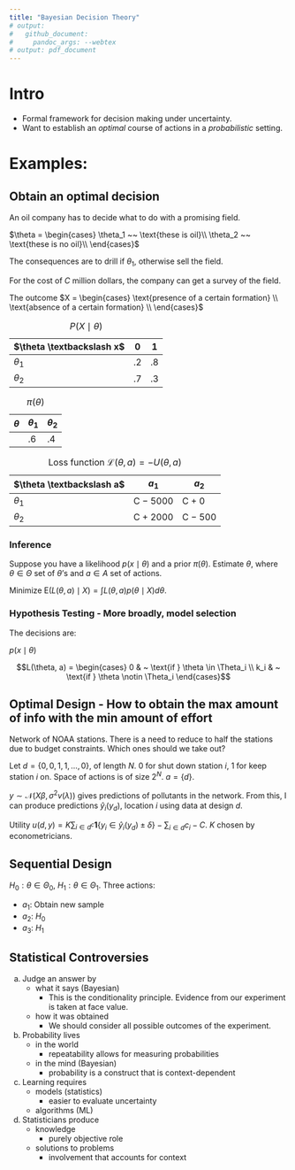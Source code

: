 ```yaml
---
title: "Bayesian Decision Theory"
# output:
#   github_document:
#     pandoc_args: --webtex
# output: pdf_document
---
```


\newcommand{\norm}[1]{\left\lVert#1\right\rVert}
\newcommand{\p}[1]{\left(#1\right)}
\newcommand{\bk}[1]{\left[#1\right]}
\newcommand{\bc}[1]{ \left\{#1\right\} }
\newcommand{\abs}[1]{ \left|#1\right| }
\newcommand{\mat}{ \begin{pmatrix} }
\newcommand{\tam}{ \end{pmatrix} }
\newcommand{\suml}{ \sum_{i=1}^n }
\newcommand{\prodl}{ \prod_{i=1}^n }
\newcommand{\ds}{ \displaystyle }
\newcommand{\df}[2]{ \frac{d#1}{d#2} }
\newcommand{\ddf}[2]{ \frac{d^2#1}{d{#2}^2} }
\newcommand{\pd}[2]{ \frac{\partial#1}{\partial#2} }
\newcommand{\pdd}[2]{\frac{\partial^2#1}{\partial{#2}^2} }
\newcommand{\N}{ \mathcal{N} }
\newcommand{\E}{ \text{E} }

# Intro

- Formal framework for decision making under uncertainty.
- Want to establish an *optimal* course of actions in a *probabilistic* setting.

# Examples:

## Obtain an optimal decision
An oil company has to decide what to do with a promising field.

$\theta = \begin{cases}
\theta_1 ~~ \text{these is oil}\\
\theta_2 ~~ \text{these is no oil}\\
\end{cases}$

The consequences are to drill if $\theta_1$, otherwise sell the field.

For the cost of $C$ million dollars, the company can get a survey of the field.

The outcome $X = \begin{cases}
\text{presence of a certain formation} \\
\text{absence of a certain formation} \\
\end{cases}$


| $\theta \textbackslash x$ | 0 | 1 |
|---|---|---|
| $\theta_1$ | .2 | .8 |
| $\theta_2$ | .7 | .3 |
Table: $P(X\mid\theta)$


| $\theta$ | $\theta_1$ | $\theta_2$ |
|---|---|---|
|  | .6 | .4 |
Table: $\pi(\theta)$


| $\theta \textbackslash a$ | $a_1$ | $a_2$ |
|---|---|---|
| $\theta_1$ | C $-$ 5000  | C $+$ 0 |
| $\theta_2$ | C $+$ 2000 | C $-$ 500  |
Table: Loss function $\mathcal{L}(\theta, a) = -U(\theta, a)$


### Inference 
Suppose you have a likelihood $p(x\mid \theta)$ and a prior $\pi(\theta)$.
Estimate $\theta$, where $\theta \in \Theta$ set of $\theta$'s and $a \in A$
set of actions.

\begin{align*}
L_1(\theta,a) &= (a-\theta)^2 \\
L_2(\theta,a) &= (a-\theta)^T C (a-\theta)\\
L_3(\theta,a) &= \abs{a-\theta} \\
\end{align*}

Minimize $\E(L(\theta, a) \mid X) = \int L(\theta, a) p(\theta\mid X) d\theta$.

### Hypothesis Testing - More broadly, model selection

\begin{align*}
H_0: & ~ \theta \in \Theta_0\\
H_1: & ~ \theta \in \Theta_1\\
\end{align*}

The decisions are:

\begin{align*}
a_0 & ~ \text{accept $H_0$} \\
a_1 & ~ \text{accept $H_1$} \\
\end{align*}

$p(x\mid\theta)$

$$L(\theta, a) = \begin{cases}
0 & ~ \text{if } \theta \in \Theta_i \\
k_i & ~ \text{if } \theta \notin \Theta_i
\end{cases}$$

## Optimal Design - How to obtain the max amount of info with the min amount of effort

Network of NOAA stations. There is a need to reduce to half the stations due to
budget constraints. Which ones should we take out?

Let $d = \bc{0, 0, 1, 1, \dots, 0}$, of length $N$. 0 for shut down station $i$, 1
for keep station $i$ on. Space of actions is of size $2^N$. $a = \bc{d}$.

$y \sim \N(X\beta, \sigma^2 v(\lambda))$ gives predictions of pollutants in the
network. From this, I can produce predictions $\hat{y}_i(y_d)$, location $i$
using data at design $d$.

Utility $u(d, y) = K \sum_{i \in d^c} \mathbf{1}\bc{y_i \in \hat y_i(y_d) \pm
\delta} - \sum_{i \in d} c_i - C$. $K$ chosen by econometricians.

## Sequential Design
$H_0: \theta \in \Theta_0$, $H_1: \theta \in \Theta_1$.
Three actions:

- $a_1$: Obtain new sample
- $a_2$: $H_0$
- $a_3$: $H_1$

## Statistical Controversies

a. Judge an answer by
    - what it says (Bayesian)
        - This is the conditionality principle. Evidence from our experiment is taken at face value.
    - how it was obtained
        - We should consider all possible outcomes of the experiment.
b. Probability lives
    - in the world
        - repeatability allows for measuring probabilities
    - in the mind (Bayesian)
        - probability is a construct that is context-dependent
c. Learning requires
    - models (statistics)
        - easier to evaluate uncertainty
    - algorithms (ML)
d. Statisticians produce
    - knowledge
        - purely objective role
    - solutions to problems
        - involvement that accounts for context
